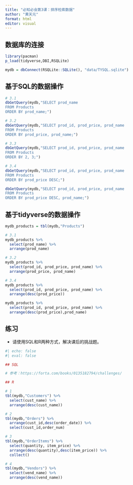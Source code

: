 ---
title: "必知必会第3课：排序检索数据"
author: "黄天元"
format: html
editor: visual
---

## 数据库的连接

```{r}
library(pacman)
p_load(tidyverse,DBI,RSQLite)

mydb = dbConnect(RSQLite::SQLite(), "data/TYSQL.sqlite")
```

## 基于SQL的数据操作

```{r}
# 3.1
dbGetQuery(mydb,"SELECT prod_name
FROM Products
ORDER BY prod_name;") 

# 3.2 
dbGetQuery(mydb,"SELECT prod_id, prod_price, prod_name
FROM Products
ORDER BY prod_price, prod_name;")

# 3.3
dbGetQuery(mydb,"SELECT prod_id, prod_price, prod_name
FROM Products
ORDER BY 2, 3;")

# 3.4
dbGetQuery(mydb,"SELECT prod_id, prod_price, prod_name
FROM Products
ORDER BY prod_price DESC;")

dbGetQuery(mydb,"SELECT prod_id, prod_price, prod_name
FROM Products
ORDER BY prod_price DESC, prod_name;")

```

## 基于tidyverse的数据操作

```{r}
mydb_products = tbl(mydb,"Products")

# 3.1
mydb_products %>%
  select(prod_name) %>% 
  arrange(prod_name)

# 3.2
mydb_products %>% 
  select(prod_id, prod_price, prod_name) %>% 
  arrange(prod_price, prod_name)

# 3.4
mydb_products %>% 
  select(prod_id, prod_price, prod_name) %>% 
  arrange(desc(prod_price)) 

mydb_products %>% 
  select(prod_id, prod_price, prod_name) %>% 
  arrange(desc(prod_price),prod_name)

```

## 练习

-   请使用SQL和R两种方式，解决课后的挑战题。

```{r}
#| echo: false
#| eval: false 

## SQL

# 参考：https://forta.com/books/0135182794/challenges/

## R

# 1
tbl(mydb,"Customers") %>% 
  select(cust_name) %>% 
  arrange(desc(cust_name))

# 2
tbl(mydb,"Orders") %>% 
  arrange(cust_id,desc(order_date)) %>% 
  select(cust_id,order_num) 

# 3
tbl(mydb,"OrderItems") %>% 
  select(quantity, item_price) %>% 
  arrange(desc(quantity),desc(item_price)) %>% 
  collect()

# 4
tbl(mydb,"Vendors") %>% 
  select(vend_name) %>% 
  arrange(desc(vend_name))

```
